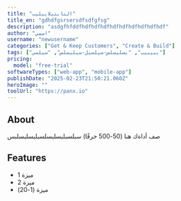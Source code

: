 ```yaml
---
title: "التابتبلايبليب"
title_en: "gdhdfgsrsersdfsdfgfsg"
description: "asdgfhfddfhdfhdfhdfhdfhdfhdfhdfhdfhdf"
author: "اسمي"
username: "newusername"
categories: ["Get & Keep Customers", "Create & Build"]
tags: ["يبيبيب", "يسليسلس-سيلسيل-سيليسلس", "سيلسي"]
pricing:
  model: "free-trial"
softwareTypes: ["web-app", "mobile-app"]
publishDate: "2025-02-23T21:50:21.060Z"
heroImage: ""
toolUrl: "https://panx.io"
---
```

## About
صف أداةك هنا (50-500 حرفًا)
سبلسبلبسلبسلسبلبسلبسلبس
## Features
- ميزة 1
- ميزة 2
- ميزة (1-20)